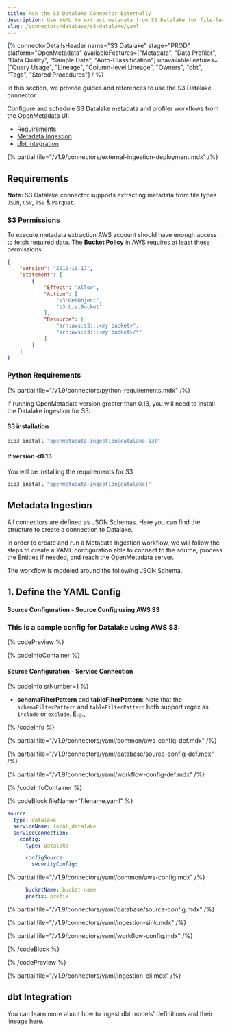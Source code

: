 ```yaml
---
title: Run the S3 Datalake Connector Externally
description: Use YAML to extract metadata from S3 Datalake for file-level lineage and governance.
slug: /connectors/database/s3-datalake/yaml
---
```



{% connectorDetailsHeader
name="S3 Datalake"
stage="PROD"
platform="OpenMetadata"
availableFeatures=["Metadata", "Data Profiler", "Data Quality", "Sample Data", "Auto-Classification"]
unavailableFeatures=["Query Usage", "Lineage", "Column-level Lineage", "Owners", "dbt", "Tags", "Stored Procedures"]
/ %}

In this section, we provide guides and references to use the S3 Datalake connector.

Configure and schedule S3 Datalake metadata and profiler workflows from the OpenMetadata UI:
- [Requirements](#requirements)
- [Metadata Ingestion](#metadata-ingestion)
- [dbt Integration](#dbt-integration)

{% partial file="/v1.9/connectors/external-ingestion-deployment.mdx" /%}

## Requirements

**Note:** S3 Datalake connector supports extracting metadata from file types `JSON`, `CSV`, `TSV` & `Parquet`.


### S3 Permissions

To execute metadata extraction AWS account should have enough access to fetch required data. The <strong>Bucket Policy</strong> in AWS requires at least these permissions:

```json
{
    "Version": "2012-10-17",
    "Statement": [
        {
            "Effect": "Allow",
            "Action": [
                "s3:GetObject",
                "s3:ListBucket"
            ],
            "Resource": [
                "arn:aws:s3:::<my bucket>",
                "arn:aws:s3:::<my bucket>/*"
            ]
        }
    ]
}
```

### Python Requirements

{% partial file="/v1.9/connectors/python-requirements.mdx" /%}

If running OpenMetadata version greater than 0.13, you will need to install the Datalake ingestion for S3:

#### S3 installation

```bash
pip3 install "openmetadata-ingestion[datalake-s3]"
```


#### If version <0.13

You will be installing the requirements for S3

```bash
pip3 install "openmetadata-ingestion[datalake]"
```

## Metadata Ingestion
All connectors are defined as JSON Schemas. Here you can find the structure to create a connection to Datalake.

In order to create and run a Metadata Ingestion workflow, we will follow the steps to create a YAML configuration able to connect to the source, process the Entities if needed, and reach the OpenMetadata server.

The workflow is modeled around the following JSON Schema.

## 1. Define the YAML Config

#### Source Configuration - Source Config using AWS S3

### This is a sample config for Datalake using AWS S3:

{% codePreview %}

{% codeInfoContainer %}

#### Source Configuration - Service Connection

{% codeInfo srNumber=1 %}

* **schemaFilterPattern** and **tableFilterPattern**: Note that the `schemaFilterPattern` and `tableFilterPattern` both support regex as `include` or `exclude`. E.g.,

{% /codeInfo %}

{% partial file="/v1.9/connectors/yaml/common/aws-config-def.mdx" /%}

{% partial file="/v1.9/connectors/yaml/database/source-config-def.mdx" /%}

<IngestionSinkDef />

{% partial file="/v1.9/connectors/yaml/workflow-config-def.mdx" /%}

{% /codeInfoContainer %}

{% codeBlock fileName="filename.yaml" %}

```yaml {% isCodeBlock=true %}
source:
  type: datalake
  serviceName: local_datalake
  serviceConnection:
    config:
      type: Datalake
```

```yaml {% srNumber=1 %}
      configSource:      
        securityConfig: 
```

{% partial file="/v1.9/connectors/yaml/common/aws-config.mdx" /%}

```yaml {% srNumber=1 %}
      bucketName: bucket name
      prefix: prefix
```

{% partial file="/v1.9/connectors/yaml/database/source-config.mdx" /%}

{% partial file="/v1.9/connectors/yaml/ingestion-sink.mdx" /%}

{% partial file="/v1.9/connectors/yaml/workflow-config.mdx" /%}

{% /codeBlock %}

{% /codePreview %}


{% partial file="/v1.9/connectors/yaml/ingestion-cli.mdx" /%}

## dbt Integration

You can learn more about how to ingest dbt models' definitions and their lineage [here](/connectors/ingestion/workflows/dbt).

